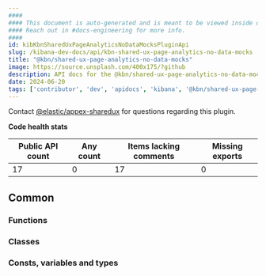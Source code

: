 ```yaml
---
####
#### This document is auto-generated and is meant to be viewed inside our experimental, new docs system.
#### Reach out in #docs-engineering for more info.
####
id: kibKbnSharedUxPageAnalyticsNoDataMocksPluginApi
slug: /kibana-dev-docs/api/kbn-shared-ux-page-analytics-no-data-mocks
title: "@kbn/shared-ux-page-analytics-no-data-mocks"
image: https://source.unsplash.com/400x175/?github
description: API docs for the @kbn/shared-ux-page-analytics-no-data-mocks plugin
date: 2024-06-20
tags: ['contributor', 'dev', 'apidocs', 'kibana', '@kbn/shared-ux-page-analytics-no-data-mocks']
---
```




Contact [@elastic/appex-sharedux](https://github.com/orgs/elastic/teams/appex-sharedux) for questions regarding this plugin.

**Code health stats**

| Public API count  | Any count | Items lacking comments | Missing exports |
|-------------------|-----------|------------------------|-----------------|
| 17 | 0 | 17 | 0 |

## Common

### Functions
<DocDefinitionList data={kbnSharedUxPageAnalyticsNoDataMocksObj.common.functions}/>

### Classes
<DocDefinitionList data={kbnSharedUxPageAnalyticsNoDataMocksObj.common.classes}/>

### Consts, variables and types
<DocDefinitionList data={kbnSharedUxPageAnalyticsNoDataMocksObj.common.misc}/>

